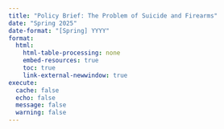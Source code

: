 ```yaml
---
title: "Policy Brief: The Problem of Suicide and Firearms"
date: "Spring 2025"
date-format: "[Spring] YYYY"
format: 
  html:
    html-table-processing: none
    embed-resources: true
    toc: true
    link-external-newwindow: true
execute:
  cache: false
  echo: false
  message: false
  warning: false
---
```

